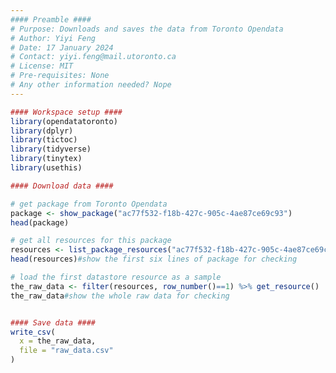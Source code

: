 ---
#### Preamble ####
# Purpose: Downloads and saves the data from Toronto Opendata
# Author: Yiyi Feng
# Date: 17 January 2024
# Contact: yiyi.feng@mail.utoronto.ca
# License: MIT
# Pre-requisites: None
# Any other information needed? Nope
---

```{r}
#### Workspace setup ####
library(opendatatoronto)
library(dplyr)
library(tictoc)
library(tidyverse)
library(tinytex)
library(usethis)

#### Download data ####

# get package from Toronto Opendata
package <- show_package("ac77f532-f18b-427c-905c-4ae87ce69c93")
head(package)

# get all resources for this package
resources <- list_package_resources("ac77f532-f18b-427c-905c-4ae87ce69c93")
head(resources)#show the first six lines of package for checking

# load the first datastore resource as a sample
the_raw_data <- filter(resources, row_number()==1) %>% get_resource()
the_raw_data#show the whole raw data for checking


#### Save data ####
write_csv(
  x = the_raw_data,
  file = "raw_data.csv"
)
```
         

